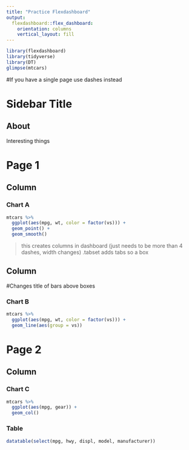```yaml
---
title: "Practice Flexdashboard"
output: 
  flexdashboard::flex_dashboard:
    orientation: columns
    vertical_layout: fill
---
```


```r
library(flexdashboard)
library(tidyverse)
library(DT)
glimpse(mtcars)
```
#If you have a single page use dashes instead

Sidebar Title {.sidebar}
===========================
## About

Interesting things

# Page 1

Column {data-width=650}
-----------------------------------------------------------------------

### Chart A

```r
mtcars %>%
  ggplot(aes(mpg, wt, color = factor(vs))) +
  geom_point() +
  geom_smooth()

```

> this creates columns in dashboard (just needs to be more than 4 dashes, width changes)
.tabset adds tabs so a box

Column {data-width=350 .tabset}
-----------------------------------------------------------------------
#Changes title of bars above boxes

### Chart B

```r
mtcars %>%
  ggplot(aes(mpg, wt, color = factor(vs))) +
  geom_line(aes(group = vs))
```

# Page 2 {data-icon="fa-calendar"}

Column {data-width=650 .tabset}
-----------------------------------------------------------------------
### Chart C

```r
mtcars %>%
  ggplot(aes(mpg, gear)) +
  geom_col()
```

### Table
```r
datatable(select(mpg, hwy, displ, model, manufacturer))


```
